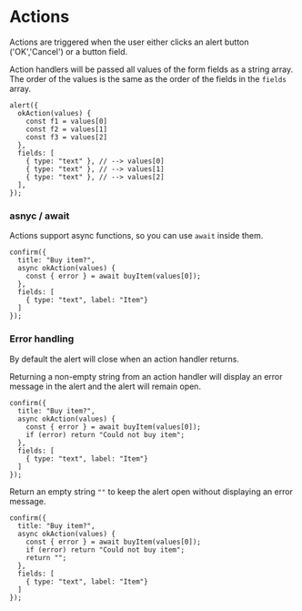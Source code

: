 # Actions

Actions are triggered when the user either clicks an alert button ('OK','Cancel') or a button field.

Action handlers will be passed all values of the form fields as a string array. The order of the values is the same as the order of the fields in the `fields` array.

```tsx {2-6}
alert({
  okAction(values) {
    const f1 = values[0] 
    const f2 = values[1] 
    const f3 = values[2] 
  },
  fields: [
    { type: "text" }, // --> values[0]
    { type: "text" }, // --> values[1]
    { type: "text" }, // --> values[2]
  ],
});
```

### asnyc / await

Actions support async functions, so you can use `await` inside them.

```tsx {3-5}
confirm({
  title: "Buy item?",
  async okAction(values) {
    const { error } = await buyItem(values[0]);
  },
  fields: [
    { type: "text", label: "Item"}
  ]
});
```

### Error handling

By default the alert will close when an action handler returns.

Returning a non-empty string from an action handler will display an error message in the alert and the alert will remain open.

```tsx {5}
confirm({
  title: "Buy item?",
  async okAction(values) {
    const { error } = await buyItem(values[0]);
    if (error) return "Could not buy item";
  },
  fields: [
    { type: "text", label: "Item"}
  ]
});
```

Return an empty string `""` to keep the alert open without displaying an error message.

```tsx {6}
confirm({
  title: "Buy item?",
  async okAction(values) {
    const { error } = await buyItem(values[0]);
    if (error) return "Could not buy item";
    return "";
  },
  fields: [
    { type: "text", label: "Item"}
  ]
});
```